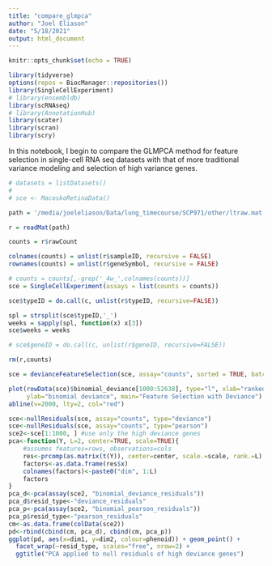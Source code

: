 ```yaml
---
title: "compare_glmpca"
author: "Joel Eliason"
date: "5/18/2021"
output: html_document
---
```


```r
knitr::opts_chunk$set(echo = TRUE)
```

```r
library(tidyverse)
options(repos = BiocManager::repositories())
library(SingleCellExperiment)
# library(ensembldb)
library(scRNAseq)
# library(AnnotationHub)
library(scater)
library(scran)
library(scry)
```

In this notebook, I begin to compare the GLMPCA method for feature selection in single-cell RNA seq datasets with that of more traditional variance modeling and selection of high variance genes.

```r
# datasets = listDatasets()
# 
# sce <- MacoskoRetinaData()

path = '/media/joeleliason/Data/lung_timecourse/SCP971/other/ltraw.mat'

r = readMat(path)

counts = r$rawCount

colnames(counts) = unlist(r$sampleID, recursive = FALSE)
rownames(counts) = unlist(r$geneSymbol, recursive = FALSE)

# counts = counts[,-grep('_4w_',colnames(counts))]
sce = SingleCellExperiment(assays = list(counts = counts))

sce$typeID = do.call(c, unlist(r$typeID, recursive=FALSE))

spl = strsplit(sce$typeID,'_')
weeks = sapply(spl, function(x) x[3])
sce$weeks = weeks

# sce$geneID = do.call(c, unlist(r$geneID, recursive=FALSE))

rm(r,counts)
```

```r
sce = devianceFeatureSelection(sce, assay="counts", sorted = TRUE, batch = as.factor(sce$typeID))
```


```r
plot(rowData(sce)$binomial_deviance[1000:52638], type="l", xlab="ranked genes",
     ylab="binomial deviance", main="Feature Selection with Deviance")
abline(v=2000, lty=2, col="red")
```

```r
sce<-nullResiduals(sce, assay="counts", type="deviance")
sce<-nullResiduals(sce, assay="counts", type="pearson")
sce2<-sce[1:1000, ] #use only the high deviance genes
pca<-function(Y, L=2, center=TRUE, scale=TRUE){
    #assumes features=rows, observations=cols
    res<-prcomp(as.matrix(t(Y)), center=center, scale.=scale, rank.=L)
    factors<-as.data.frame(res$x)
    colnames(factors)<-paste0("dim", 1:L)
    factors
}
pca_d<-pca(assay(sce2, "binomial_deviance_residuals"))
pca_d$resid_type<-"deviance_residuals"
pca_p<-pca(assay(sce2, "binomial_pearson_residuals"))
pca_p$resid_type<-"pearson_residuals"
cm<-as.data.frame(colData(sce2))
pd<-rbind(cbind(cm, pca_d), cbind(cm, pca_p))
ggplot(pd, aes(x=dim1, y=dim2, colour=phenoid)) + geom_point() +
  facet_wrap(~resid_type, scales="free", nrow=2) +
  ggtitle("PCA applied to null residuals of high deviance genes")
```

